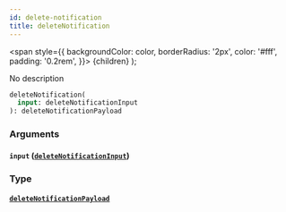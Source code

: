 ```yaml
---
id: delete-notification
title: deleteNotification
---
```


<span
style={{
      backgroundColor: color,
      borderRadius: '2px',
      color: '#fff',
      padding: '0.2rem',
    }}>
{children}
</span>
);

No description

```graphql
deleteNotification(
  input: deleteNotificationInput
): deleteNotificationPayload

```

### Arguments

#### `input` ([`deleteNotificationInput`](/v1/inputs/delete-notification-input))

### Type

#### [`deleteNotificationPayload`](/v1/objects/delete-notification-payload)
